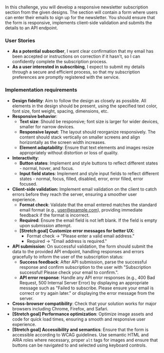 In this challenge, you will develop a responsive newsletter subscription section from the given designs. The section will contain a form where users can enter their emails to sign up for the newsletter. You should ensure that the form is responsive, implements client-side validation and submits the details to an API endpoint.

### User Stories

- **As a potential subscriber**, I want clear confirmation that my email has been accepted or instructions on correction if it hasn't, so I can confidently complete the subscription process.
- **As a user interested in subscribing**, I expect to submit my details through a secure and efficient process, so that my subscription preferences are promptly registered with the service.

### Implementation requirements

- **Design fidelity**: Aim to follow the design as closely as possible. All elements in the design should be present, using the specified text color, font size, font weight, spacing, dimensions, etc.
- **Responsive behavior**:
  - **Text size**: Should be responsive; font size is larger for wider devices, smaller for narrow devices.
  - **Responsive layout**: The layout should reorganize responsively. The content should stack vertically on smaller screens and align horizontally as the screen width increases.
  - **Element adaptability**: Ensure that text elements and images resize appropriately without distortion or loss of quality.
- **Interactivity**:
  - **Button states**: Implement and style buttons to reflect different states - normal, hover, and focus.
  - **Input field states**: Implement and style input fields to reflect different states - normal, focus, filled, disabled, error, error filled, error focused.
- **Client-side validation:** Implement email validation on the client to catch errors before they reach the server, ensuring a smoother user experience.
  - **Format check**: Validate that the email entered matches the standard email format (e.g., user@example.com), providing immediate feedback if the format is incorrect.
  - **Required**: Ensure the email field is not left blank. If the field is empty upon submission attempt.
  - **[Stretch goal] Customize error messages for better UX**:
    - Format check → "Please enter a valid email address."
    - Required → "Email address is required."
- **API submission**: On successful validation, the form should submit the data to the provided API endpoint, handling responses and errors gracefully to inform the user of the subscription status:
  - **Success feedback**: After API submission, parse the successful response and confirm subscription to the user with "Subscription successful! Please check your email to confirm.".
  - **API error response**: Handle any API error responses (e.g., 400 Bad Request, 500 Internal Server Error) by displaying an appropriate message such as "Failed to subscribe. Please ensure your email is correct or try again later." or displaying the error message from the server.
- **Cross-browser compatibility**: Check that your solution works for major browsers including Chrome, Firefox, and Safari.
- **[Stretch goal] Performance optimization**: Optimize image assets and code for quick load times, ensuring a smooth and responsive user experience.
- **[Stretch goal] Accessibility and semantics**: Ensure that the form is accessible according to WCAG guidelines. Use semantic HTML and ARIA roles where necessary, proper `alt` tags for images and ensure that buttons can be navigated to and selected using keyboard controls.
